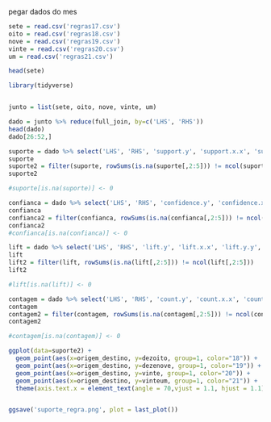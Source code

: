 
pegar dados do mes

```r
sete = read.csv('regras17.csv')
oito = read.csv('regras18.csv')
nove = read.csv('regras19.csv')
vinte = read.csv('regras20.csv')
um = read.csv('regras21.csv')

head(sete)


```


```r
library(tidyverse)


junto = list(sete, oito, nove, vinte, um)

dado = junto %>% reduce(full_join, by=c('LHS', 'RHS'))
head(dado)
dado[26:52,]

```


```r


suporte = dado %>% select('LHS', 'RHS', 'support.y', 'support.x.x', 'support.y.y', 'support') %>% rename( 'origem'='LHS' , 'destino'='RHS', 'dezoito'='support.y', 'dezenove'='support.x.x', 'vinte'='support.y.y', 'vinteum'='support') %>% unite('origem_destino','origem':'destino', sep="=>")
suporte
suporte2 = filter(suporte, rowSums(is.na(suporte[,2:5])) != ncol(suporte[,2:5]))
suporte2

#suporte[is.na(suporte)] <- 0

confianca = dado %>% select('LHS', 'RHS', 'confidence.y', 'confidence.x.x', 'confidence.y.y', 'confidence') %>% rename( 'origem'='LHS' , 'destino'='RHS', 'dezoito'='confidence.y', 'dezenove'='confidence.x.x', 'vinte'='confidence.y.y', 'vinteum'='confidence') %>% unite('origem_destino','origem':'destino', sep="=>")
confianca
confianca2 = filter(confianca, rowSums(is.na(confianca[,2:5])) != ncol(confianca[,2:5]))
confianca2
#confianca[is.na(confianca)] <- 0

lift = dado %>% select('LHS', 'RHS', 'lift.y', 'lift.x.x', 'lift.y.y', 'lift') %>% rename( 'origem'='LHS' , 'destino'='RHS' , 'dezoito'='lift.y', 'dezenove'='lift.x.x', 'vinte'='lift.y.y', 'vinteum'='lift') %>% unite('origem_destino','origem':'destino', sep="=>")
lift
lift2 = filter(lift, rowSums(is.na(lift[,2:5])) != ncol(lift[,2:5]))
lift2

#lift[is.na(lift)] <- 0

contagem = dado %>% select('LHS', 'RHS', 'count.y', 'count.x.x', 'count.y.y', 'count') %>% rename( 'origem'='LHS' , 'destino'='RHS', 'dezoito'='count.y', 'dezenove'='count.x.x', 'vinte'='count.y.y', 'vinteum'='count') %>% unite('origem_destino','origem':'destino', sep="=>")
contagem
contagem2 = filter(contagem, rowSums(is.na(contagem[,2:5])) != ncol(contagem[,2:5]))
contagem2

#contagem[is.na(contagem)] <- 0

```

```r
ggplot(data=suporte2) + 
  geom_point(aes(x=origem_destino, y=dezoito, group=1, color="18")) +
  geom_point(aes(x=origem_destino, y=dezenove, group=1, color="19")) +
  geom_point(aes(x=origem_destino, y=vinte, group=1, color="20")) +
  geom_point(aes(x=origem_destino, y=vinteum, group=1, color="21")) +
  theme(axis.text.x = element_text(angle = 70,vjust = 1.1, hjust = 1.1),legend.position="top") + ylab("Suporte") + ggtitle("Suporte das regras") + xlab("Origem => Destino")


ggsave('suporte_regra.png', plot = last_plot())
```

